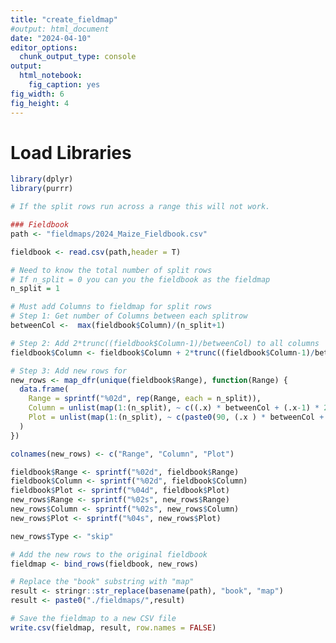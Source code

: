 ---
title: "create_fieldmap"
#output: html_document
date: "2024-04-10"
editor_options: 
  chunk_output_type: console
output: 
  html_notebook: 
    fig_caption: yes
fig_width: 6 
fig_height: 4 
---

# Load Libraries
```{r}
library(dplyr)
library(purrr)
```

```{r}
# If the split rows run across a range this will not work.

### Fieldbook
path <- "fieldmaps/2024_Maize_Fieldbook.csv"

fieldbook <- read.csv(path,header = T)

# Need to know the total number of split rows
# If n_split = 0 you can you the fieldbook as the fieldmap
n_split = 1

# Must add Columns to fieldmap for split rows
# Step 1: Get number of Columns between each splitrow
betweenCol <-  max(fieldbook$Column)/(n_split+1)

# Step 2: Add 2*trunc((fieldbook$Column-1)/betweenCol) to all columns
fieldbook$Column <- fieldbook$Column + 2*trunc((fieldbook$Column-1)/betweenCol)

# Step 3: Add new rows for 
new_rows <- map_dfr(unique(fieldbook$Range), function(Range) {
  data.frame(
    Range = sprintf("%02d", rep(Range, each = n_split)),
    Column = unlist(map(1:(n_split), ~ c((.x) * betweenCol + (.x-1) * 2+1, (.x) * betweenCol + (.x-1) * 2 + 2))),
    Plot = unlist(map(1:(n_split), ~ c(paste0(90, (.x ) * betweenCol + (.x-1) * 2+1), paste0(90, (.x ) * betweenCol + (.x-1) * 2 + 2))))
  )
})

colnames(new_rows) <- c("Range", "Column", "Plot")

fieldbook$Range <- sprintf("%02d", fieldbook$Range)
fieldbook$Column <- sprintf("%02d", fieldbook$Column)
fieldbook$Plot <- sprintf("%04d", fieldbook$Plot)
new_rows$Range <- sprintf("%02s", new_rows$Range)
new_rows$Column <- sprintf("%02s", new_rows$Column)
new_rows$Plot <- sprintf("%04s", new_rows$Plot)

new_rows$Type <- "skip"

# Add the new rows to the original fieldbook
fieldmap <- bind_rows(fieldbook, new_rows)

# Replace the "book" substring with "map"
result <- stringr::str_replace(basename(path), "book", "map")
result <- paste0("./fieldmaps/",result)

# Save the fieldmap to a new CSV file
write.csv(fieldmap, result, row.names = FALSE)  

```


